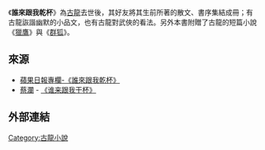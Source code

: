 《'''誰來跟我乾杯'''》為[[古龍|古龍]]去世後，其好友將其生前所著的散文、書序集結成冊；有古龍詼諧幽默的小品文，也有古龍對武俠的看法。另外本書附贈了古龍的短篇小說《[[獵鷹|獵鷹]]{{dn|date=10月 2021}}》與《[[群狐|群狐]]》。

== 來源 ==
{{refbegin}}
* [http://hk.apple.nextmedia.com/supplement/columnist/art/20021222/3017933 蘋果日報專欄-《誰來跟我乾杯》] {{Wayback|url=http://hk.apple.nextmedia.com/supplement/columnist/art/20021222/3017933 |date=20170920164437 }}
* [[蔡瀾|蔡瀾]] - [http://cailan.lofter.com/post/101d66_183b7ca 《谁来跟我干杯》] {{Wayback|url=http://cailan.lofter.com/post/101d66_183b7ca |date=20160304123459 }}

{{refend}}

==外部連結==

{{lit-stub}}
{{古龍作品}}

[[Category:古龍小說|Category:古龍小說]]